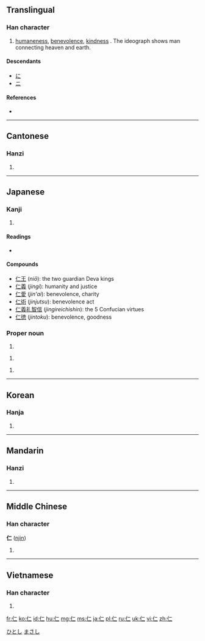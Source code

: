 {{also|忈}}
==Translingual==

===Han character===
{{Han char|rn=9|rad=人|as=02|sn=4|four=2121<sub>0</sub>|canj=人一一 (OMM)}}

# [[humaneness]], [[benevolence]], [[kindness]] . The ideograph shows man connecting heaven and earth.

====Descendants====
* [[に]]
* [[ニ]]

====References====
* {{Han ref|kx=0091.070|dkj=00349|dj=0193.010|hdz=10107.010|uh=4EC1|ud=20161|bh=A4AF|bd=42159}}

----

==Cantonese==

===Hanzi===
{{yue-hanzi|jyut=|y=yan4}}

# {{defn|lang=yue|sort=人02}}

----

==Japanese==

===Kanji===
{{ja-kanji|grade=6|rs=人02}}

# {{defn|lang=ja|sort=人02}}

====Readings====
* {{ja-readings|on=[[じん]] (''jin''), [[に]] (''ni''), [[にん]] (''nin'')|nanori=[[きみ]] (''kimi''), [[く]] (''ku''), [[さと]] (''sato''), [[しのぶ]] (''shinobu''), [[じ]] (''ji''), [[と]] (''to''), [[のり]] (''nori''), [[ひと]] (''hito''), [[ひとし]] (''hitoshi''), [[ひろ]] (''hiro''), [[ひろし]] (''hiroshi''), [[まこと]] (''makoto''), [[まさ]] (''masa''), [[まさし]] (''masashi''), [[やす]] (''yasu''), [[よし]] (''yoshi'')}}

====Compounds====
* [[仁王]] (''niō''): the two guardian Deva kings
* [[仁義]] (''jingi''): humanity and justice
* [[仁愛]] (''jin'ai''): benevolence, charity
* [[仁術]] (''jinjutsu''): benevolence act
* [[仁義礼智信]] (''jingireichishin''): the 5 Confucian virtues
* [[仁徳]] (''jintoku''): benevolence, goodness

===Proper noun===
{{ja-pos|k|proper|hira=ひとし|rom=Hitoshi}}

# {{given name|male|lang=ja}}

{{ja-pos|k|proper|hira=じん|rom=Jin|hidx=しん'}}

# {{given name|male|lang=ja}}

[[Category:Japanese male given names|ひとし]]

{{ja-pos|k|proper|hira=まさし|rom=Masashi}}

# {{given name|male|lang=ja}}

[[Category:Japanese male given names|まさし]]

----

==Korean==

===Hanja===
{{ko-hanja|hangeul=인|rv=in|mr=in}}

# {{defn|lang=ko|sort=人02}}

----

==Mandarin==

===Hanzi===
{{cmn-hanzi|pin=[[jìn]] ([[jin4]]), [[rén]] ([[ren2]])|wg=chin<sup>4</sup>, jen<sup>2</sup>}}

# {{defn|lang=cmn|sort=人02}}

----

==Middle Chinese==

===Han character===
'''仁''' ([[njin]])

# {{defn|lang=zhx-mid|sort=人02}}

----

==Vietnamese==

===Han character===
{{vi-hantu|[[nhân]], [[nhơn]]|rs=人02}}

# {{defn|lang=vi|sort=人02}}

[[fr:仁]]
[[ko:仁]]
[[id:仁]]
[[hu:仁]]
[[mg:仁]]
[[ms:仁]]
[[ja:仁]]
[[pl:仁]]
[[ru:仁]]
[[uk:仁]]
[[vi:仁]]
[[zh:仁]]